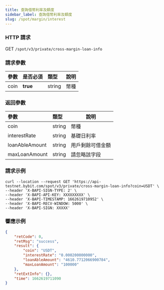 ```yaml
---
title: 查詢借幣利率及額度
sidebar_label: 查詢借幣利率及額度
slug: /spot/margin/interest
---
```


### HTTP 請求
GET <code>/spot/v3/private/cross-margin-loan-info</code>

### 請求參數
| 參數 | 是否必須 | 類型 | 說明|
|:----- |:-------|:-----|------ |
|coin|<b>true</b>|string|幣種|

### 返回參數
| 參數 | 類型 | 說明|
|:----- |:-----|----- |
|coin|string|幣種|
|interestRate|string|基礎日利率|
|loanAbleAmount|string|用戶剩餘可借金額|
|maxLoanAmount|string|請忽略該字段|

### 請求示例

```http
curl --location --request GET 'https://api-testnet.bybit.com/spot/v3/private/cross-margin-loan-info?coin=USDT' \
--header 'X-BAPI-SIGN-TYPE: 2' \
--header 'X-BAPI-API-KEY: XXXXXXXXX' \
--header 'X-BAPI-TIMESTAMP: 1662619710952' \
--header 'X-BAPI-RECV-WINDOW: 5000' \
--header 'X-BAPI-SIGN: XXXXX'
```

### 響應示例

```json
{
    "retCode": 0,
    "retMsg": "success",
    "result": {
        "coin": "USDT",
        "interestRate": "0.000200000000",
        "loanAbleAmount": "4610.7712066900784",
        "maxLoanAmount": "100000"
    },
    "retExtInfo": {},
    "time": 1662619711090
}
```

